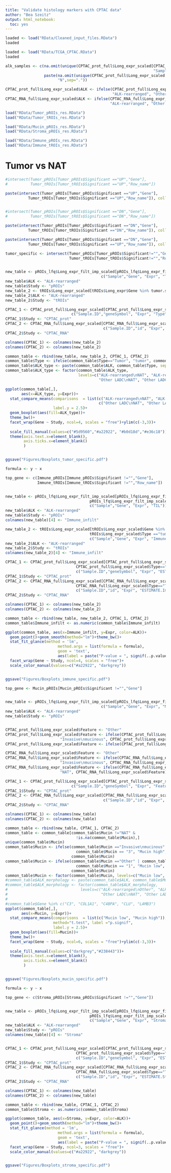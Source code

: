```yaml
---
title: "Validate histology markers with CPTAC data"
author: "Bea Szeitz"
output: html_notebook:
  toc: yes
---
```



```r
loaded <- load("RData/Cleaned_input_files.RData")
loaded

loaded <- load("RData/TCGA_CPTAC.RData")
loaded

alk_samples <- c(na.omit(unique(CPTAC_prot_full$Long_expr_scaled[CPTAC_prot_full$Long_expr_scaled$Putative.driver.mutation =="ALK-Fusion",
                                                                 "Sample.ID"])),
                 paste(na.omit(unique(CPTAC_prot_full$Long_expr_scaled[CPTAC_prot_full$Long_expr_scaled$Putative.driver.mutation =="ALK-Fusion","Sample.ID"])), 
                       "N",sep="."))

CPTAC_prot_full$Long_expr_scaled$ALK <- ifelse(CPTAC_prot_full$Long_expr_scaled$Sample.ID %in% alk_samples,
                                               "ALK-rearranged", "Other LADC")
CPTAC_RNA_full$Long_expr_scaled$ALK <- ifelse(CPTAC_RNA_full$Long_expr_scaled$Sample.ID %in% alk_samples,
                                              "ALK-rearranged", "Other LADC")

```


```r
load("RData/Tumor_pROIs_res.RData")
load("RData/Tumor_tROIs_res.RData")

load("RData/Mucin_pROIs_res.RData")
load("RData/Stroma_pROIs_res.RData")

load("RData/Immune_pROIs_res.RData")
load("RData/Immune_tROIs_res.RData")
```



# Tumor vs NAT



```r


#intersect(Tumor_pROIs[Tumor_pROIs$Significant =="UP","Gene"],
#          Tumor_tROIs[Tumor_tROIs$Significant =="UP","Row_name"])

paste(intersect(Tumor_pROIs[Tumor_pROIs$Significant =="UP","Gene"],
          Tumor_tROIs[Tumor_tROIs$Significant =="UP","Row_name"]), collapse = ", ")


#intersect(Tumor_pROIs[Tumor_pROIs$Significant =="DN","Gene"],
#          Tumor_tROIs[Tumor_tROIs$Significant =="DN","Row_name"])

paste(intersect(Tumor_pROIs[Tumor_pROIs$Significant =="DN","Gene"],
          Tumor_tROIs[Tumor_tROIs$Significant =="DN","Row_name"]), collapse = ", ")

paste(intersect(Tumor_pROIs[Tumor_pROIs$Significant =="DN","Gene"],
          Tumor_tROIs[Tumor_tROIs$Significant =="UP","Row_name"]), collapse = ", ")

```

```r

tumor_specific <- intersect(Tumor_pROIs[Tumor_pROIs$Significant!="","Gene"],
                            Tumor_tROIs[Tumor_tROIs$Significant!="","Row_name"])


new_table <- pROIs_lfq$Long_expr_filt_imp_scaled[pROIs_lfq$Long_expr_filt_imp_scaled$Gene %in% tumor.specific,
                                          c("Sample","Gene", "Expr", "Type")]
new_table$ALK <- "ALK-rearranged"
new_table$Study <- "pROIs"
new_table_2 <- tROIs$Long_expr_scaled[tROIs$Long_expr$Gene %in% tumor.specific,c("Sample","Gene", "Expr", "Type")]
new_table_2$ALK <- "ALK-rearranged"
new_table_2$Study <- "tROIs"

CPTAC_1 <- CPTAC_prot_full$Long_expr_scaled[CPTAC_prot_full$Long_expr_scaled$geneSymbol %in% tumor.specific,
                             c("Sample.ID","geneSymbol", "Expr", "Type", "ALK")]
CPTAC_1$Study <- "CPTAC_prot"
CPTAC_2 <- CPTAC_RNA_full$Long_expr_scaled[CPTAC_RNA_full$Long_expr_scaled$id %in% tumor.specific,
                                           c("Sample.ID","id", "Expr", "Type", "ALK")]
CPTAC_2$Study <- "CPTAC_RNA"

colnames(CPTAC_1) <- colnames(new_table_2)
colnames(CPTAC_2) <- colnames(new_table_2)

common_table <- rbind(new_table, new_table_2, CPTAC_1, CPTAC_2)
common_table$Type <- ifelse(common_table$Type=="Tumor", "tumor", common_table$Type)
common_table$ALK_type <- paste(common_table$ALK, common_table$Type, sep="\n")
common_table$ALK_type <- factor(common_table$ALK_type, 
                                levels=c("ALK-rearranged\nNAT", "ALK-rearranged\ntumor",
                                         "Other LADC\nNAT", "Other LADC\ntumor"))

ggplot(common_table[,], 
       aes(x=ALK_type, y=Expr))+
  stat_compare_means(comparisons  = list(c("ALK-rearranged\nNAT", "ALK-rearranged\ntumor"),
                                         c("Other LADC\nNAT", "Other LADC\ntumor")),method="t.test", label ="p.signif",
                     label.y = 2.5)+
  geom_boxplot(aes(fill=ALK_type))+
  theme_bw()+
  facet_wrap(Gene ~ Study, ncol=4, scales = "free")+ylim(c(-3,3))+
  
  scale_fill_manual(values=c("#5d9560","#a22922", "#b0d18d","#e36c18"))+
  theme(axis.text.x=element_blank(),  
        axis.ticks.x=element_blank()  
        )


ggsave("Figures/Boxplots_tumor_specific.pdf")

```



```r
formula <- y ~ x 

top_gene <- c(Immune_pROIs[Immune_pROIs$Significant !="","Gene"],
              Immune_tROIs[Immune_tROIs$Significant !="","Row_name"])


new_table <- pROIs_lfq$Long_expr_filt_imp_scaled[pROIs_lfq$Long_expr_filt_imp_scaled$Gene %in% top_gene &
                                     pROIs_lfq$Long_expr_filt_imp_scaled$Type =="tumor",
                                     c("Sample","Gene", "Expr", "TIL")]
new_table$ALK <- "ALK-rearranged"
new_table$Study <- "pROIs"
colnames(new_table)[4] <- "Immune_infilt"

new_table_2 <- tROIs$Long_expr_scaled[tROIs$Long_expr_scaled$Gene %in% top_gene &
                                     tROIs$Long_expr_scaled$Type =="tumor",
                                     c("Sample","Gene", "Expr", "Immune_score")]
new_table_2$ALK <- "ALK-rearranged"
new_table_2$Study <- "tROIs"
colnames(new_table_2)[4] <- "Immune_infilt"

CPTAC_1 <- CPTAC_prot_full$Long_expr_scaled[CPTAC_prot_full$Long_expr_scaled$geneSymbol %in% top_gene &
                               CPTAC_prot_full$Long_expr_scaled$Type=="Tumor",
                               c("Sample.ID","geneSymbol", "Expr", "ESTIMATE.ImmuneScore", "ALK")]
CPTAC_1$Study <- "CPTAC_prot"
CPTAC_2 <- CPTAC_RNA_full$Long_expr_scaled[CPTAC_RNA_full$Long_expr_scaled$id %in% top_gene&
                               CPTAC_RNA_full$Long_expr_scaled$Type=="Tumor",
                               c("Sample.ID","id", "Expr", "ESTIMATE.ImmuneScore", "ALK")]
CPTAC_2$Study <- "CPTAC_RNA"

colnames(CPTAC_1) <- colnames(new_table_2)
colnames(CPTAC_2) <- colnames(new_table_2)

common_table <- rbind(new_table, new_table_2, CPTAC_1, CPTAC_2)
common_table$Immune_infilt <- as.numeric(common_table$Immune_infilt)

ggplot(common_table, aes(x=Immune_infilt, y=Expr, color=ALK))+
  geom_point()+geom_smooth(method="lm")+theme_bw()+
  stat_fit_glance(method = 'lm',
                       method.args = list(formula = formula),
                       geom = 'text',
                       aes(label = paste("P-value = ", signif(..p.value.., digits = 3), sep = "")))+
  facet_wrap(Gene ~ Study, ncol=4, scales = "free")+
  scale_color_manual(values=c("#a22922", "darkgrey"))


ggsave("Figures/Boxplots_immune_specific.pdf")

```





```r

top_gene <- Mucin_pROIs[Mucin_pROIs$Significant !="","Gene"]


new_table <- pROIs_lfq$Long_expr_filt_imp_scaled[pROIs_lfq$Long_expr_filt_imp_scaled$Gene %in% top_gene,
                                          c("Sample","Gene", "Expr", "Mucin")]
new_table$ALK <- "ALK-rearranged"
new_table$Study <- "pROIs"


CPTAC_prot_full$Long_expr_scaled$Feature <- "Other"
CPTAC_prot_full$Long_expr_scaled$Feature <- ifelse(CPTAC_prot_full$Long_expr_scaled$Dominant.Histological.Subtype %in% c("invasive-mucinous", "invasive-mucinous|acinar"), 
                        "Invasive\nmucinous", CPTAC_prot_full$Long_expr_scaled$Feature)
CPTAC_prot_full$Long_expr_scaled$Feature <- ifelse(CPTAC_prot_full$Long_expr_scaled$Type %in% c("NAT"), "NAT", CPTAC_prot_full$Long_expr_scaled$Feature)

CPTAC_RNA_full$Long_expr_scaled$Feature <- "Other"
CPTAC_RNA_full$Long_expr_scaled$Feature <- ifelse(CPTAC_RNA_full$Long_expr_scaled$Dominant.Histological.Subtype %in% c("invasive-mucinous", "invasive-mucinous|acinar"), 
                        "Invasive\nmucinous", CPTAC_RNA_full$Long_expr_scaled$Feature)
CPTAC_RNA_full$Long_expr_scaled$Feature <- ifelse(CPTAC_RNA_full$Long_expr_scaled$Type %in% c("NAT"), 
                        "NAT", CPTAC_RNA_full$Long_expr_scaled$Feature)

CPTAC_1 <- CPTAC_prot_full$Long_expr_scaled[CPTAC_prot_full$Long_expr_scaled$geneSymbol %in% top_gene,
                             c("Sample.ID","geneSymbol", "Expr", "Feature", "ALK")]
CPTAC_1$Study <- "CPTAC_prot"
CPTAC_2 <- CPTAC_RNA_full$Long_expr_scaled[CPTAC_RNA_full$Long_expr_scaled$id %in% top_gene,
                                           c("Sample.ID","id", "Expr", "Feature", "ALK")]
CPTAC_2$Study <- "CPTAC_RNA"

colnames(CPTAC_1) <- colnames(new_table)
colnames(CPTAC_2) <- colnames(new_table)

common_table <- rbind(new_table, CPTAC_1, CPTAC_2)
common_table <- common_table[common_table$Mucin !="NAT" &
                               !is.na(common_table$Mucin),]
unique(common_table$Mucin)
common_table$Mucin <- ifelse(common_table$Mucin =="Invasive\nmucinous"| common_table$Mucin =="2" |
                               common_table$Mucin == "3", "Mucin high",
                             common_table$Mucin)
common_table$Mucin <- ifelse(common_table$Mucin =="Other" | common_table$Mucin =="0" |
                               common_table$Mucin == "1", "Mucin low",
                             common_table$Mucin)
common_table$Mucin <- factor(common_table$Mucin, levels=c("Mucin low", "Mucin high"))
#common_table$ALK_morphology <- paste(common_table$ALK, common_table$Mucin, sep="\n")
#common_table$ALK_morphology <- factor(common_table$ALK_morphology, 
#                                levels=c("ALK-rearranged\nOther", "ALK-rearranged\nInvasive\nmucinous",
#                                         "Other LADC\nNAT", "Other LADC\ntumor"))
#
#common_table$Gene %in% c("C3", "COL1A1", "C4BPA", "CLU", "LAMB3")
ggplot(common_table[,], 
       aes(x=Mucin, y=Expr))+
  stat_compare_means(comparisons  = list(c("Mucin low", "Mucin high")),
                     method="t.test", label ="p.signif",
                     label.y = 2.5)+
  geom_boxplot(aes(fill=Mucin))+
  theme_bw()+
  facet_wrap(Gene ~ Study, ncol=6, scales = "free")+ylim(c(-3,3))+
  
  scale_fill_manual(values=c("darkgrey","#238443"))+
  theme(axis.text.x=element_blank(),  
        axis.ticks.x=element_blank()  
        )


ggsave("Figures/Boxplots_mucin_specific.pdf")

```





```r
formula <- y ~ x 

top_gene <- c(Stroma_pROIs[Stroma_pROIs$Significant !="","Gene"])


new_table <- pROIs_lfq$Long_expr_filt_imp_scaled[pROIs_lfq$Long_expr_filt_imp_scaled$Gene %in% top_gene &
                                     pROIs_lfq$Long_expr_filt_imp_scaled$Type =="tumor",
                                     c("Sample","Gene", "Expr", "Stroma")]
new_table$ALK <- "ALK-rearranged"
new_table$Study <- "pROIs"
colnames(new_table)[4] <- "Stroma"


CPTAC_1 <- CPTAC_prot_full$Long_expr_scaled[CPTAC_prot_full$Long_expr_scaled$geneSymbol %in% top_gene &
                               CPTAC_prot_full$Long_expr_scaled$Type=="Tumor",
                               c("Sample.ID","geneSymbol", "Expr", "ESTIMATE.StromalScore", "ALK")]
CPTAC_1$Study <- "CPTAC_prot"
CPTAC_2 <- CPTAC_RNA_full$Long_expr_scaled[CPTAC_RNA_full$Long_expr_scaled$id %in% top_gene&
                               CPTAC_RNA_full$Long_expr_scaled$Type=="Tumor",
                               c("Sample.ID","id", "Expr", "ESTIMATE.StromalScore", "ALK")]
CPTAC_2$Study <- "CPTAC_RNA"

colnames(CPTAC_1) <- colnames(new_table)
colnames(CPTAC_2) <- colnames(new_table)

common_table <- rbind(new_table, CPTAC_1, CPTAC_2)
common_table$Stroma <- as.numeric(common_table$Stroma)

ggplot(common_table, aes(x=Stroma, y=Expr, color=ALK))+
  geom_point()+geom_smooth(method="lm")+theme_bw()+
  stat_fit_glance(method = 'lm',
                       method.args = list(formula = formula),
                       geom = 'text',
                       aes(label = paste("P-value = ", signif(..p.value.., digits = 3), sep = "")))+
  facet_wrap(Gene ~ Study, ncol=3, scales = "free")+
  scale_color_manual(values=c("#a22922", "darkgrey"))


ggsave("Figures/Boxplots_stroma_specific.pdf")

```




